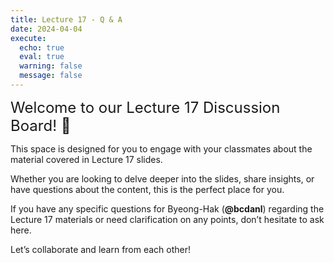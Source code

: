 ```yaml
---
title: Lecture 17 - Q & A
date: 2024-04-04
execute: 
  echo: true
  eval: true
  warning: false
  message: false
---
```


<font size = "5">Welcome to our Lecture 17 Discussion Board! 👋 </font>


This space is designed for you to engage with your classmates about the material covered in Lecture 17 slides.

Whether you are looking to delve deeper into the slides, share insights, or have questions about the content, this is the perfect place for you.

If you have any specific questions for Byeong-Hak (**@bcdanl**) regarding the Lecture 17 materials or need clarification on any points, don't hesitate to ask here. 

Let's collaborate and learn from each other!


